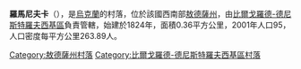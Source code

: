 {{expand|time=2016-09-04T03:34:50+00:00}}
{{unreferenced|time=2016-09-04T03:34:50+00:00}}
{{coord|46|5|49|N|29|58|6|E|scale:30000|display=title}}

'''羅馬尼夫卡'''（{{lang-uk|Романівка}}），是[[烏克蘭|烏克蘭]]的村落，位於該國西南部[[敖德薩州|敖德薩州]]，由[[比爾戈羅德-德尼斯特羅夫西基區|比爾戈羅德-德尼斯特羅夫西基區]]負責管轄，始建於1824年，面積0.36平方公里，2001年人口95，人口密度每平方公里263.89人。

{{DEFAULTSORT:Романівка}}
[[Category:敖德薩州村落|Category:敖德薩州村落]]
[[Category:比爾戈羅德-德尼斯特羅夫西基區村落|Category:比爾戈羅德-德尼斯特羅夫西基區村落]]


{{Odessa-geo-stub}}